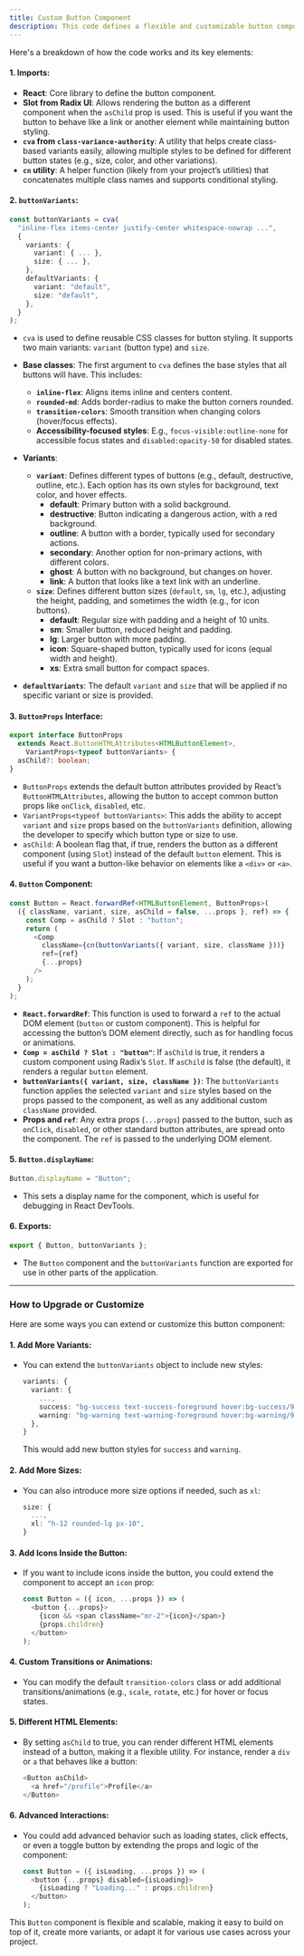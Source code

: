 ```yaml
---
title: Custom Button Component
description: This code defines a flexible and customizable button component using React, Radix UI's Slot, and the `class-variance-authority` (`cva`) utility to handle multiple styling variants and sizes.
---
```


Here's a breakdown of how the code works and its key elements:

#### 1. **Imports**:
- **React**: Core library to define the button component.
- **Slot from Radix UI**: Allows rendering the button as a different component when the `asChild` prop is used. This is useful if you want the button to behave like a link or another element while maintaining button styling.
- **`cva` from `class-variance-authority`**: A utility that helps create class-based variants easily, allowing multiple styles to be defined for different button states (e.g., size, color, and other variations).
- **`cn` utility**: A helper function (likely from your project’s utilities) that concatenates multiple class names and supports conditional styling.

#### 2. **`buttonVariants`**:
```ts
const buttonVariants = cva(
  "inline-flex items-center justify-center whitespace-nowrap ...",
  {
    variants: {
      variant: { ... },
      size: { ... },
    },
    defaultVariants: {
      variant: "default",
      size: "default",
    },
  }
);
```
- `cva` is used to define reusable CSS classes for button styling. It supports two main variants: `variant` (button type) and `size`.
- **Base classes**: The first argument to `cva` defines the base styles that all buttons will have. This includes:
  - **`inline-flex`**: Aligns items inline and centers content.
  - **`rounded-md`**: Adds border-radius to make the button corners rounded.
  - **`transition-colors`**: Smooth transition when changing colors (hover/focus effects).
  - **Accessibility-focused styles**: E.g., `focus-visible:outline-none` for accessible focus states and `disabled:opacity-50` for disabled states.

- **Variants**:
  - **`variant`**: Defines different types of buttons (e.g., default, destructive, outline, etc.). Each option has its own styles for background, text color, and hover effects.
    - **default**: Primary button with a solid background.
    - **destructive**: Button indicating a dangerous action, with a red background.
    - **outline**: A button with a border, typically used for secondary actions.
    - **secondary**: Another option for non-primary actions, with different colors.
    - **ghost**: A button with no background, but changes on hover.
    - **link**: A button that looks like a text link with an underline.
  - **`size`**: Defines different button sizes (`default`, `sm`, `lg`, etc.), adjusting the height, padding, and sometimes the width (e.g., for icon buttons).
    - **default**: Regular size with padding and a height of 10 units.
    - **sm**: Smaller button, reduced height and padding.
    - **lg**: Larger button with more padding.
    - **icon**: Square-shaped button, typically used for icons (equal width and height).
    - **xs**: Extra small button for compact spaces.
  
- **`defaultVariants`**: The default `variant` and `size` that will be applied if no specific variant or size is provided.

#### 3. **`ButtonProps` Interface**:
```ts
export interface ButtonProps
  extends React.ButtonHTMLAttributes<HTMLButtonElement>,
    VariantProps<typeof buttonVariants> {
  asChild?: boolean;
}
```
- `ButtonProps` extends the default button attributes provided by React’s `ButtonHTMLAttributes`, allowing the button to accept common button props like `onClick`, `disabled`, etc.
- `VariantProps<typeof buttonVariants>`: This adds the ability to accept `variant` and `size` props based on the `buttonVariants` definition, allowing the developer to specify which button type or size to use.
- `asChild`: A boolean flag that, if true, renders the button as a different component (using `Slot`) instead of the default `button` element. This is useful if you want a button-like behavior on elements like a `<div>` or `<a>`.

#### 4. **`Button` Component**:
```ts
const Button = React.forwardRef<HTMLButtonElement, ButtonProps>(
  ({ className, variant, size, asChild = false, ...props }, ref) => {
    const Comp = asChild ? Slot : "button";
    return (
      <Comp
        className={cn(buttonVariants({ variant, size, className }))}
        ref={ref}
        {...props}
      />
    );
  }
);
```
- **`React.forwardRef`**: This function is used to forward a `ref` to the actual DOM element (`button` or custom component). This is helpful for accessing the button’s DOM element directly, such as for handling focus or animations.
- **`Comp = asChild ? Slot : "button"`**: If `asChild` is true, it renders a custom component using Radix’s `Slot`. If `asChild` is false (the default), it renders a regular `button` element.
- **`buttonVariants({ variant, size, className })`**: The `buttonVariants` function applies the selected `variant` and `size` styles based on the props passed to the component, as well as any additional custom `className` provided.
- **Props and `ref`**: Any extra props (`...props`) passed to the button, such as `onClick`, `disabled`, or other standard button attributes, are spread onto the component. The `ref` is passed to the underlying DOM element.

#### 5. **`Button.displayName`**:
```ts
Button.displayName = "Button";
```
- This sets a display name for the component, which is useful for debugging in React DevTools.

#### 6. **Exports**:
```ts
export { Button, buttonVariants };
```
- The `Button` component and the `buttonVariants` function are exported for use in other parts of the application.

---

### How to Upgrade or Customize

Here are some ways you can extend or customize this button component:

#### 1. **Add More Variants**:
- You can extend the `buttonVariants` object to include new styles:
  ```ts
  variants: {
    variant: {
      ...,
      success: "bg-success text-success-foreground hover:bg-success/90",
      warning: "bg-warning text-warning-foreground hover:bg-warning/90",
    },
  }
  ```
  This would add new button styles for `success` and `warning`.

#### 2. **Add More Sizes**:
- You can also introduce more size options if needed, such as `xl`:
  ```ts
  size: {
    ...,
    xl: "h-12 rounded-lg px-10",
  }
  ```

#### 3. **Add Icons Inside the Button**:
- If you want to include icons inside the button, you could extend the component to accept an `icon` prop:
  ```ts
  const Button = ({ icon, ...props }) => (
    <button {...props}>
      {icon && <span className="mr-2">{icon}</span>}
      {props.children}
    </button>
  );
  ```

#### 4. **Custom Transitions or Animations**:
- You can modify the default `transition-colors` class or add additional transitions/animations (e.g., `scale`, `rotate`, etc.) for hover or focus states.

#### 5. **Different HTML Elements**:
- By setting `asChild` to true, you can render different HTML elements instead of a button, making it a flexible utility. For instance, render a `div` or `a` that behaves like a button:
  ```ts
  <Button asChild>
    <a href="/profile">Profile</a>
  </Button>
  ```

#### 6. **Advanced Interactions**:
- You could add advanced behavior such as loading states, click effects, or even a toggle button by extending the props and logic of the component:
  ```ts
  const Button = ({ isLoading, ...props }) => (
    <button {...props} disabled={isLoading}>
      {isLoading ? "Loading..." : props.children}
    </button>
  );
  ```

This `Button` component is flexible and scalable, making it easy to build on top of it, create more variants, or adapt it for various use cases across your project.
